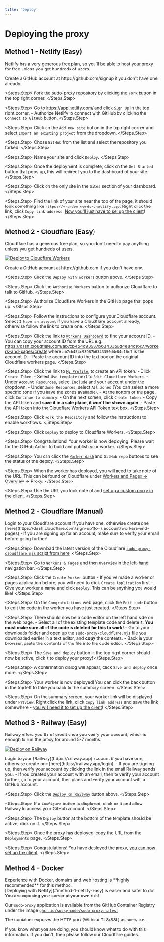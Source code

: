 ```yaml
---
title: 'Deploy'
---
```


# Deploying the proxy

## Method 1 - Netlify (Easy)

Netlify has a very generous free plan, so you'll be able to host your proxy for free unless you get hundreds of users.

<Steps>
   <Steps.Step>
     Create a GitHub account at https://github.com/signup if you don't have one already.
   </Steps.Step>

   <Steps.Step>
     Fork the [sudo-proxy repository](https://github.com/sussy-code/sudo-proxy) by clicking the `Fork` button in the top right corner. 
   </Steps.Step>


   <Steps.Step>
    Go to https://app.netlify.com/ and click `Sign Up` in the top right corner.
       - Authorize Netlify to connect with GitHub by clicking the `Connect to GitHub` button.
   </Steps.Step>

   <Steps.Step>
     Click on the `Add new site` button in the top right corner and select `Import an existing project` from the dropdown.
   </Steps.Step>

   <Steps.Step>
     Chose `GitHub` from the list and select the repository you forked. 
   </Steps.Step>

   <Steps.Step>
     Name your site and click `Deploy`.
   </Steps.Step>

   <Steps.Step>
     Once the deployment is complete, click on the `Get Started` button that pops up, this will redirect you to the dashboard of your site.
   </Steps.Step>

   <Steps.Step>
     Click on the only site in the `Sites` section of your dashboard.
   </Steps.Step>

   <Steps.Step>
     Find the link of your site near the top of the page, it should look something like `https://<random-words>.netlify.app`. Right click the link, click `Copy link address`. [Now you'll just have to set up the client](../extra/streaming.mdx#method-1-self-hosted-proxy)!
   </Steps.Step>
</Steps>

## Method 2 - Cloudflare (Easy)

Cloudflare has a generous free plan, so you don't need to pay anything unless you get hundreds of users.

[![Deploy to Cloudflare Workers](https://deploy.workers.cloudflare.com/button)](https://deploy.workers.cloudflare.com/?url=https://github.com/sussy-code/sudo-proxy)

<Steps>
  <Steps.Step>
    Create a GitHub account at https://github.com if you don't have one.
  </Steps.Step>
  
  <Steps.Step>
    Click the `Deploy with workers` button above.
  </Steps.Step>
  
  <Steps.Step>
    Click the `Authorize Workers` button to authorize Cloudflare to talk to GitHub.
  </Steps.Step>
  
  <Steps.Step>
    Authorize Cloudflare Workers in the GitHub page that pops up.
  </Steps.Step>
  
  <Steps.Step>
    Follow the instructions to configure your Cloudflare account. Select `I have an account` if you have a Cloudflare account already, otherwise follow the link to create one.
  </Steps.Step>
  
  <Steps.Step>
    Click the link to [`Workers Dashboard`](https://dash.cloudflare.com/sign-up?to=/:account/workers-and-pages) to find your account ID.
     - You can copy your account ID from the URL e.g. https://dash.cloudflare.com/ab7cb454c93987b6343350d4e84c16c7/workers-and-pages/create where `ab7cb454c93987b6343350d4e84c16c7` is the account ID.
     - Paste the account ID into the text box on the original Cloudflare workers page.
  </Steps.Step>
  
  <Steps.Step>
    Click the link to [`My Profile`](https://dash.cloudflare.com/profile/api-tokens), to create an API token.
     - Click `Create Token`.
     - Select `Use template` next to `Edit Cloudflare Workers`.
     - Under `Account Resources`, select `Include` and your account under the dropdown.
     - Under `Zone Resources`, select `All zones` (You can select a more specific zone if you have the zones available).
     - At the bottom of the page, click `Continue to summary`.
     - On the next screen, click `Create token`.
     - Copy the API token and **save it in a safe place, it won't be shown again**.
     - Paste the API token into the Cloudflare Workers API Token text box.
  </Steps.Step>
  
  <Steps.Step>
    Click `Fork the Repository` and follow the instructions to enable workflows.
  </Steps.Step>
  
  <Steps.Step>
    Click `Deploy` to deploy to Cloudflare Workers.
  </Steps.Step>
  
  <Steps.Step>
    Congratulations! Your worker is now deploying. Please wait for the GitHub Action to build and publish your worker.
  </Steps.Step>
  
  <Steps.Step>
    You can click the [`Worker dash`](https://dash.cloudflare.com/sign-up?to=/:account/workers-and-pages) and `GitHub repo` buttons to see the status of the deploy.
  </Steps.Step>
  
  <Steps.Step>
    When the worker has deployed, you will need to take note of the URL. This can be found on Cloudflare under [Workers and Pages -> Overview](https://dash.cloudflare.com/sign-up?to=/:account/workers-and-pages) -> Proxy.
  </Steps.Step>
  
  <Steps.Step>
    Use the URL you took note of and [set up a custom proxy in the client](../extra/streaming.mdx#method-1-self-hosted-proxy).
  </Steps.Step>
</Steps>

## Method 2 - Cloudflare (Manual)

<Steps>
  <Steps.Step>
    Login to your Cloudflare account if you have one, otherwise create one [here](https://dash.cloudflare.com/sign-up?to=/:account/workers-and-pages)
     - If you are signing up for an account, make sure to verify your email before going further!
  </Steps.Step>
  
  <Steps.Step>
    Download the latest version of the Cloudflare [`sudo-proxy-cloudflare.mjs` script from here](https://github.com/sussy-code/sudo-proxy/releases/download/v2.1.5/simple-proxy-cloudflare.mjs).
  </Steps.Step>
  
  <Steps.Step>
    Go to `Workers & Pages` and then `Overview` in the left-hand navigation bar.
  </Steps.Step>
  
  <Steps.Step>
    Click the `Create Worker` button
     - If you've made a worker or pages application before, you will need to click `Create Application` first
     - Give your worker a name and click `Deploy`. This can be anything you would like!
  </Steps.Step>
  
  <Steps.Step>
    On the `Congratulations` web page, click the `Edit code` button to edit the code in the worker you have just created.
  </Steps.Step>
  
  <Steps.Step>
    There should now be a code editor on the left hand side on the web page.
     - Select all of the existing template code and delete it. **You must make sure all of the code is deleted for this to work!**
     - Go to your downloads folder and open up the `sudo-proxy-cloudflare.mjs` file you downloaded earlier in a text editor, and **copy** the contents.
     - Back in your browser, paste the contents of the file into the code editor.
  </Steps.Step>
  
  <Steps.Step>
    The `Save and deploy` button in the top right corner should now be active, click it to deploy your proxy!
  </Steps.Step>
  
  <Steps.Step>
    A confirmation dialog will appear, click `Save and deploy` once more.
  </Steps.Step>
  
  <Steps.Step>
    Your worker is now deployed! You can click the back button in the top left to take you back to the summary screen.
  </Steps.Step>
  
  <Steps.Step>
    On the summary screen, your worker link will be displayed under `Preview`. Right click the link, click `Copy link address` and save the link somewhere - [you will need it to set up the client](../5.extra/1.streaming.md#method-1---self-hosted-proxy)!
  </Steps.Step>
</Steps>

## Method 3 - Railway (Easy)

Railway offers you $5 of credit once you verify your account, which is enough to run the proxy for around 5-7 months.

[![Deploy on Railway](https://railway.app/button.svg)](https://railway.app/template/dyYHq1)

<Steps>
  <Steps.Step>
    Login to your [Railway](https://railway.app) account if you have one, otherwise create one [here](https://railway.app/login).
      - If you are signing up, then verify your account by clicking the link in the email Railway sends you.
      - If you created your account with an email, then to verify your account further, go to your account, then plans and verify your account with a GitHub account.
  </Steps.Step>

  <Steps.Step>
    Click the [`Deploy on Railway`](https://railway.app/template/dyYHq1) button above.
  </Steps.Step>

  <Steps.Step>
    If a `Configure` button is displayed, click on it and allow Railway to access your GitHub account.
  </Steps.Step>

  <Steps.Step>
    The `Deploy` button at the bottom of the template should be active, click on it.
  </Steps.Step>

  <Steps.Step>
    Once the proxy has deployed, copy the URL from the `Deployments` page.
  </Steps.Step>
  
  <Steps.Step>
    Congratulations! You have deployed the proxy, [you can now set up the client](../extra/streaming.mdx#method-1-self-hosted-proxy).
  </Steps.Step>
</Steps>

## Method 4 - Docker

<Warning>
Experience with Docker, domains and web hosting is **highly recommended** for this method. <br />
[Deploying with Netlify](#method-1-netlify-easy) is easier and safer to do! You are exposing your server at your own risk!
</Warning>

Our `sudo-proxy` application is available from the GitHub Container Registry under the image [`ghcr.io/sussy-code/sudo-proxy:latest`](https://ghcr.io/sussy-code/sudo-proxy:latest)

The container exposes the HTTP port (Without TLS/SSL) as `3000/TCP`.

If you know what you are doing, you should know what to do with this information. If you don't, then please follow our Cloudflare guides.

